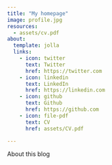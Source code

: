 ```yaml
---
title: "My homepage"
image: profile.jpg
resources: 
  - assets/cv.pdf
about:
  template: jolla
  links:
    - icon: twitter
      text: Twitter
      href: https://twitter.com
    - icon: linkedin
      text: LinkedIn
      href: https://linkedin.com
    - icon: github
      text: Github
      href: https://github.com
    - icon: file-pdf
      text: CV
      href: assets/CV.pdf

---
```


About this blog
